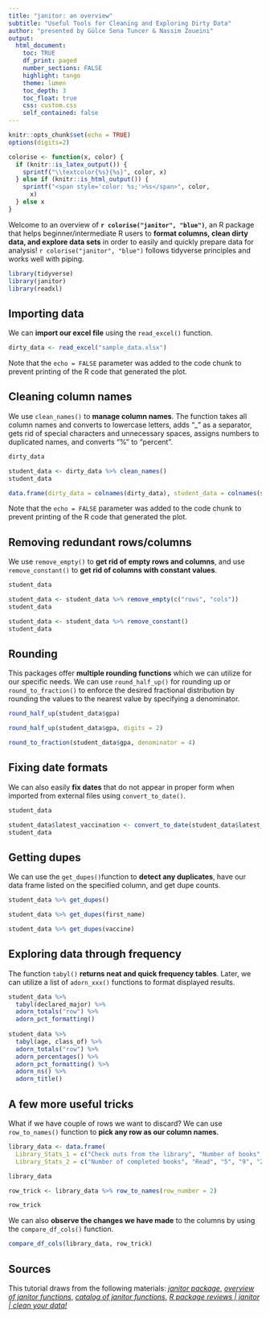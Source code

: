 ```yaml
---
title: "janitor: an overview"
subtitle: "Useful Tools for Cleaning and Exploring Dirty Data"
author: "presented by Gülce Sena Tuncer & Nassim Zoueini"
output: 
  html_document:
    toc: TRUE
    df_print: paged
    number_sections: FALSE
    highlight: tango
    theme: lumen
    toc_depth: 3
    toc_float: true
    css: custom.css 
    self_contained: false
---
```


```r
knitr::opts_chunk$set(echo = TRUE)
options(digits=2)

colorise <- function(x, color) {
  if (knitr::is_latex_output()) {
    sprintf("\\textcolor{%s}{%s}", color, x)
  } else if (knitr::is_html_output()) {
    sprintf("<span style='color: %s;'>%s</span>", color,
      x)
  } else x
}
```

Welcome to an overview of **`r colorise("janitor", "blue")`**, an R package that helps beginner/intermediate R users to **format columns, clean dirty data, and explore data sets** in order to easily and quickly prepare data for analysis! `r colorise("janitor", "blue")` follows tidyverse principles and works well with piping.

```r
library(tidyverse)
library(janitor)
library(readxl)
```

## Importing data

We can **import our excel file** using the `read_excel()` function.

```r
dirty_data <- read_excel("sample_data.xlsx")
```

Note that the `echo = FALSE` parameter was added to the code chunk to prevent printing of the R code that generated the plot.

## Cleaning column names

We use `clean_names()` to **manage column names**. The function takes all column names and converts to lowercase letters, adds "_" as a separator, gets rid of special characters and unnecessary spaces, assigns numbers to duplicated names, and converts “%” to “percent”.

```r
dirty_data

student_data <- dirty_data %>% clean_names()
student_data

data.frame(dirty_data = colnames(dirty_data), student_data = colnames(student_data))
```

Note that the `echo = FALSE` parameter was added to the code chunk to prevent printing of the R code that generated the plot.

## Removing redundant rows/columns

We use `remove_empty()` to **get rid of empty rows and columns**, and use `remove_constant()` to **get rid of columns with constant values**.

```r
student_data

student_data <- student_data %>% remove_empty(c("rows", "cols"))
student_data

student_data <- student_data %>% remove_constant()
student_data
```

## Rounding

This packages offer **multiple rounding functions** which we can utilize for our specific needs. We can use `round_half_up()` for rounding up or `round_to_fraction()` to enforce the desired fractional distribution by rounding the values to the nearest value by specifying a denominator.

```r
round_half_up(student_data$gpa)

round_half_up(student_data$gpa, digits = 2)

round_to_fraction(student_data$gpa, denominator = 4)
```

## Fixing date formats

We can also easily **fix dates** that do not appear in proper form when imported from external files using `convert_to_date()`.

```r
student_data

student_data$latest_vaccination <- convert_to_date(student_data$latest_vaccination)
student_data
```
## Getting dupes

We can use the `get_dupes()`function to **detect any duplicates**, have our data frame listed on the specified column, and get dupe counts.

```r
student_data %>% get_dupes()

student_data %>% get_dupes(first_name)

student_data %>% get_dupes(vaccine)
```

## Exploring data through frequency

The function `tabyl()` **returns neat and quick frequency tables**. Later, we can utilize a list of `adorn_xxx()` functions to format displayed results.

```r

student_data %>%
  tabyl(declared_major) %>%
  adorn_totals("row") %>%
  adorn_pct_formatting()
  
student_data %>%
  tabyl(age, class_of) %>%
  adorn_totals("row") %>%
  adorn_percentages() %>%
  adorn_pct_formatting() %>%
  adorn_ns() %>%
  adorn_title()
```

## A few more useful tricks

What if we have couple of rows we want to discard? We can use `row_to_names()` function to **pick any row as our column names**.

```r
library_data <- data.frame(
  Library_Stats_1 = c("Check outs from the library", "Number of books", "8", "12", "4"),
  Library_Stats_2 = c("Number of completed books", "Read", "5", "9", "2"))

library_data

row_trick <- library_data %>% row_to_names(row_number = 2)

row_trick
```

We can also **observe the changes we have made** to the columns by using the `compare_df_cols()` function.

```r
compare_df_cols(library_data, row_trick)
```
## Sources

This tutorial draws from the following materials:
[_janitor package_](https://cran.r-project.org/web/packages/janitor/janitor.pdf), [_overview of janitor functions_](https://cran.r-project.org/web/packages/janitor/vignettes/janitor.html#tabyl---a-better-version-of-table), [_catalog of janitor functions_](https://garthtarr.github.io/meatR/janitor.html#catalog_of_janitor_functions), [_R package reviews | janitor | clean your data!_](https://www.youtube.com/watch?v=poUveR6aDS8)

